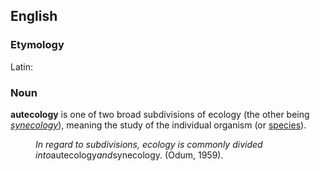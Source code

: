 ==English==

=== Etymology ===

Latin: 

=== Noun ===
'''autecology''' is one of two broad subdivisions of ecology (the other being ''[[synecology]]''), meaning the study of the individual organism (or [[species]]).
:''In regard to subdivisions, ecology is commonly divided into ''autecology'' and ''synecology. (Odum, 1959).